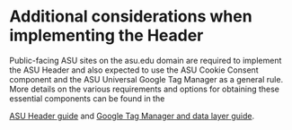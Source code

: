 
<Meta title="Organisms/Global Header/Docs/Additional considerations" />

# Additional considerations when implementing the Header

Public-facing ASU sites on the asu.edu domain are required to implement
the ASU Header and also expected to use the ASU Cookie Consent component
and the ASU Universal Google Tag Manager as a general rule. More details
on the various requirements and options for obtaining these essential
components can be found in the

[ASU Header guide](https://asu.github.io/asu-unity-stack/asuheader) and
[Google Tag Manager and data layer guide](https://asu.github.io/asu-unity-stack/gtm-datalayer).
